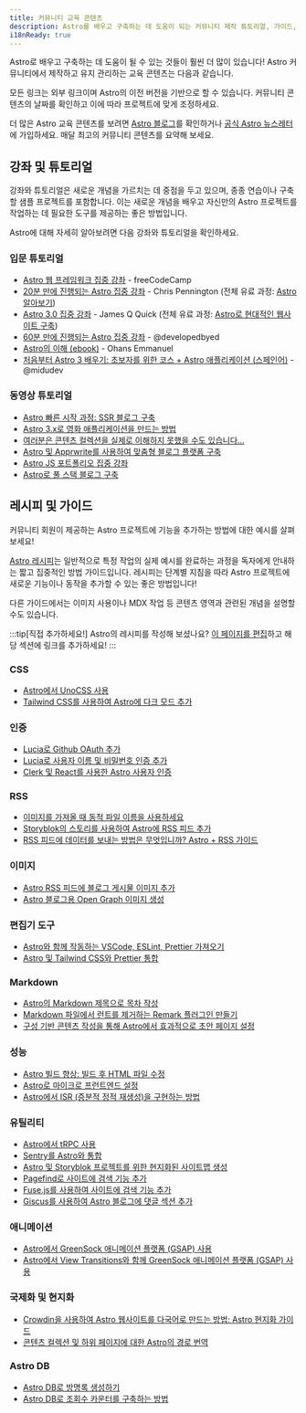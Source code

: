 ```yaml
---
title: 커뮤니티 교육 콘텐츠
description: Astro를 배우고 구축하는 데 도움이 되는 커뮤니티 제작 튜토리얼, 가이드, 기사, 비디오를 찾아보세요!
i18nReady: true
---
```



Astro로 배우고 구축하는 데 도움이 될 수 있는 것들이 훨씬 더 많이 있습니다! Astro 커뮤니티에서 제작하고 유지 관리하는 교육 콘텐츠는 다음과 같습니다.

모든 링크는 외부 링크이며 Astro의 이전 버전을 기반으로 할 수 있습니다. 커뮤니티 콘텐츠의 날짜를 확인하고 이에 따라 프로젝트에 맞게 조정하세요.

더 많은 Astro 교육 콘텐츠를 보려면 [Astro 블로그](https://astro.build/blog/)를 확인하거나 [공식 Astro 뉴스레터](https://astro.build/newsletter/signup)에 가입하세요. 매달 최고의 커뮤니티 콘텐츠를 요약해 보세요.

## 강좌 및 튜토리얼

강좌와 튜토리얼은 새로운 개념을 가르치는 데 중점을 두고 있으며, 종종 연습이나 구축할 샘플 프로젝트를 포함합니다. 이는 새로운 개념을 배우고 자신만의 Astro 프로젝트를 작업하는 데 필요한 도구를 제공하는 좋은 방법입니다.

Astro에 대해 자세히 알아보려면 다음 강좌와 튜토리얼을 확인하세요.

### 입문 튜토리얼

  - [Astro 웹 프레임워크 집중 강좌](https://www.youtube.com/watch?v=e-hTm5VmofI) - freeCodeCamp
  - [20분 만에 진행되는 Astro 집중 강좌](https://www.youtube.com/watch?v=zrPVTf761OI) - Chris Pennington (전체 유료 과정: [Astro 알아보기](https://learnastro.dev/))
  - [Astro 3.0 집중 강좌](https://www.youtube.com/watch?v=qBOz6TpYAOg) - James Q Quick (전체 유료 과정: [Astro로 현대적인 웹사이트 구축](https://astrocourse.dev/))
  - [60분 만에 진행되는 Astro 집중 강좌](https://www.youtube.com/watch?v=NniT0vKyn-E) - @developedbyed
  - [Astro의 이해 (ebook)](https://www.ohansemmanuel.com/books/understanding-astro) - Ohans Emmanuel
  - [처음부터 Astro 3 배우기: 초보자를 위한 코스 + Astro 애플리케이션 (스페인어)](https://www.youtube.com/watch?v=RB5tR_nqUEw) - @midudev

  ### 동영상 튜토리얼

  - [Astro 빠른 시작 과정: SSR 블로그 구축](https://www.youtube.com/watch?v=XoIHKO6AkoM)
  - [Astro 3.x로 영화 애플리케이션을 만드는 방법](https://www.youtube.com/watch?v=Gvr4WhgfP0w)
  - [여러분은 콘텐츠 컬렉션을 실제로 이해하지 못했을 수도 있습니다...](https://www.youtube.com/watch?v=Fcw4c3wzm7I)
  - [Astro 및 Apprwrite를 사용하여 맞춤형 블로그 플랫폼 구축](https://www.youtube.com/watch?v=OERqwLy_reA)
  - [Astro JS 포트폴리오 집중 강좌](https://www.youtube.com/watch?v=TwWvNK0yHjI)
  - [Astro로 풀 스택 블로그 구축](https://egghead.io/courses/build-a-full-stack-blog-with-astro-7ffcf9ec)

## 레시피 및 가이드

커뮤니티 회원이 제공하는 Astro 프로젝트에 기능을 추가하는 방법에 대한 예시를 살펴보세요!

[Astro 레시피](/ko/recipes/)는 일반적으로 특정 작업의 실제 예시를 완료하는 과정을 독자에게 안내하는 짧고 집중적인 방법 가이드입니다. 레시피는 단계별 지침을 따라 Astro 프로젝트에 새로운 기능이나 동작을 추가할 수 있는 좋은 방법입니다!

다른 가이드에서는 이미지 사용이나 MDX 작업 등 콘텐츠 영역과 관련된 개념을 설명할 수도 있습니다.

:::tip[직접 추가하세요!]
Astro의 레시피를 작성해 보셨나요? [이 페이지를 편집](https://github.com/withastro/docs/edit/main/src/content/docs/ko/community-resources/content.mdx)하고 해당 섹션에 링크를 추가하세요!
:::

### CSS

- [Astro에서 UnoCSS 사용](https://www.elian.codes/blog/23-02-11-implementing-unocss-in-astro/)
- [Tailwind CSS를 사용하여 Astro에 다크 모드 추가](https://www.kevinzunigacuellar.com/blog/dark-mode-in-astro/)

### 인증

- [Lucia로 Github OAuth 추가](https://lucia-auth.com/tutorials/github-oauth/astro)
- [Lucia로 사용자 이름 및 비밀번호 인증 추가](https://lucia-auth.com/tutorials/username-and-password/astro)
- [Clerk 및 React를 사용한 Astro 사용자 인증](https://www.launchfa.st/blog/react-astro-clerk)

### RSS

- [이미지를 가져올 때 동적 파일 이름을 사용하세요](https://vaihe.com/blog/astro/astro-dynamic-image-prop/)
- [Storyblok의 스토리를 사용하여 Astro에 RSS 피드 추가](https://straffesites.com/ko/blog/rss-feed-astro-storyblok)
- [RSS 피드에 데이터를 보내는 방법은 무엇입니까? Astro + RSS 가이드](https://aritraroy.live/tutorial/blogs/2023/how-to-send-any-data-to-rss-feed/)

### 이미지

- [Astro RSS 피드에 블로그 게시물 이미지 추가](https://webreaper.dev/posts/astro-rss-feed-blog-post-images/)
- [Astro 블로그용 Open Graph 이미지 생성](https://techsquidtv.com/blog/geneating-open-graph-images-for-astro/)

### 편집기 도구

- [Astro와 함께 작동하는 VSCode, ESLint, Prettier 가져오기](https://patheticgeek.dev/blog/astro-prettier-eslint-vscode)
- [Astro 및 Tailwind CSS와 Prettier 통합](https://straffesites.com/ko/blog/integrate-prettier-astro-tailwindcss)

### Markdown

- [Astro의 Markdown 제목으로 목차 작성](https://kld.dev/building-table-of-contents/)
- [Markdown 파일에서 런트를 제거하는 Remark 플러그인 만들기](https://eatmon.co/blog/remove-runts-markdown/)
- [구성 기반 콘텐츠 작성을 통해 Astro에서 효과적으로 초안 페이지 설정](https://akashrajpurohit.com/blog/set-up-draft-pages-efficiently-in-astro-with-configdriven-content-authoring/)

### 성능

- [Astro 빌드 향상: 빌드 후 HTML 파일 수정](https://straffesites.com/ko/blog/optimize-astro-html-post-build)
- [Astro로 마이크로 프런트엔드 설정](https://medium.com/@sergio.a.soria/setting-up-micro-frontends-with-astro-and-ecma-script-modules-137340d2c520)
- [Astro에서 ISR (증분적 정적 재생성)을 구현하는 방법](https://logsnag.com/blog/implementing-isr-in-astro)

### 유틸리티

- [Astro에서 tRPC 사용](https://www.thomasledoux.be/blog/using-trpc-astro-islands-react)
- [Sentry를 Astro와 통합](https://akashrajpurohit.com/blog/seamless-error-tracking-integrating-sentry-with-astro/)
- [Astro 및 Storyblok 프로젝트를 위한 현지화된 사이트맵 생성](https://straffesites.com/ko/blog/localized-sitemap-astro-storyblok)
- [Pagefind로 사이트에 검색 기능 추가](https://blog.otterlord.dev/posts/astro-search/)
- [Fuse.js를 사용하여 사이트에 검색 기능 추가](https://www.youtube.com/watch?v=XnV_2MWqAhQ)
- [Giscus를 사용하여 Astro 블로그에 댓글 섹션 추가](https://elazizi.com/posts/add-comments-section-to-your-astro-blog/)

### 애니메이션
- [Astro에서 GreenSock 애니메이션 플랫폼 (GSAP) 사용](https://www.launchfa.st/blog/gsap-astro)
- [Astro에서 View Transitions와 함께 GreenSock 애니메이션 플랫폼 (GSAP) 사용](https://www.launchfa.st/blog/gsap-astro-view-transitions)

### 국제화 및 현지화

- [Crowdin을 사용하여 Astro 웹사이트를 다국어로 만드는 방법: Astro 현지화 가이드](https://crowdin.com/blog/2023/06/21/astro-localization-and-i18n)
- [콘텐츠 컬렉션 및 하위 페이지에 대한 Astro의 경로 번역](https://www.webdesign-sopelnik.de/en/blog/translate-routes-for-astro-content-collections-or-subpages-with-trailingslash-and-base-support/)

### Astro DB
- [Astro DB로 방명록 생성하기](https://ryantrimble.com/blog/creating-a-guestbook-with-astro-db/)
- [Astro DB로 조회수 카운터를 구축하는 방법](https://www.vorillaz.com/astro-views)